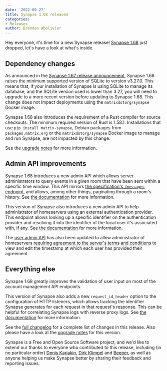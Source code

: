 ```yaml
---
date: '2022-09-27'
title: Synapse 1.68 released
categories:
- Releases
author: Brendan Abolivier
---
```


Hey everyone, it's time for a new Synapse release! [Synapse
1.68](https://github.com/matrix-org/synapse/releases/tag/v1.68.0) just dropped,
let's have a look at what's inside.


## Dependency changes

As announced in the [Synapse 1.67 release
announcement](https://matrix.org/blog/2022/09/14/synapse-1-67-released), Synapse
1.68 raises the minimum supported version of SQLite to version v3.27.0. This
means that, if your installation of Synapse is using SQLite to manage its
database, and the SQLite version used is lower than 3.27, you will need to
upgrade to a more recent version before updating to Synapse 1.68. This change does not impact deployments using the `matrixdotorg/synapse` Docker image. 

Synapse 1.68 also introduces the requirement of a Rust compiler for source
checkouts. The minimum required version of Rust is 1.58.1. Installations that
use `pip install matrix-synapse`, Debian packages from `packages.matrix.org` or
the `matrixdotorg/synapse` Docker image to manage and run Synapse, are not
impacted by this change.

See the [upgrade
notes](https://matrix-org.github.io/synapse/v1.68/upgrade#upgrading-to-v1680) for more information.


## Admin API improvements

Synapse 1.68 introduces a new admin API which allows server administrators to
query events in a given room that have been sent within a specific time window.
This API mirrors [the specification's `/messages`
endpoint](https://spec.matrix.org/v1.3/client-server-api/#get_matrixclientv3roomsroomidmessages),
and allows, among other things, paginating through a room's history. See [the
documentation](https://matrix-org.github.io/synapse/v1.68/admin_api/rooms.html#room-messages-api) for more information.

This version of Synapse also introduces a new admin API to help administrator of
homeservers using an external authentication provider. This endpoint allows
looking up a specific identifier on the authentication provider and resolving it
into the identifier of the local user it's associated with, if any. See [the
documentation](https://matrix-org.github.io/synapse/v1.68/admin_api/user_admin_api.html#find-a-user-based-on-their-id-in-an-auth-provider) for more information.

The [user admin
API](https://matrix-org.github.io/synapse/v1.68/admin_api/user_admin_api.html#user-admin-api)
has also been updated to allow administrator of homeservers [requiring agreement
to the server's terms and
conditions](https://matrix-org.github.io/synapse/latest/consent_tracking.html)
to view and edit the timestamp at which each user has provided their agreement.


## Everything else

Synapse 1.68 greatly improves the validation of user input on most of the
account management API endpoints.

This version of Synapse also adds a new `request_id_header` option to the
configuration of HTTP listeners, which allows tracking the identifier Synapse
generates for each request in that request's response. This can be helpful for
correlating Synapse logs with reverse proxy logs. See [the
documentation](https://matrix-org.github.io/synapse/v1.68/usage/configuration/config_documentation.html#listeners) for more information.

See the [full
changelog](https://github.com/matrix-org/synapse/releases/tag/v1.68.0) for a
complete list of changes in this release. Also please have a look at the
[upgrade
notes](https://matrix-org.github.io/synapse/v1.68/upgrade#upgrading-to-v1680)
for this version.

Synapse is a Free and Open Source Software project, and we'd like to extend our
thanks to everyone who contributed to this release, including (in no particular
order) [Denis Kariakin](https://github.com/dakariakin), [Dirk
Klimpel](https://github.com/dklimpel) and [Beeper](https://www.beeper.com/), as
well as anyone helping us make Synapse better by sharing their feedback and
reporting issues.


